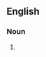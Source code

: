 {{also|Tattoos}}

==English==

===Noun===
{{head|en|noun plural form}}

# {{plural of|tattoo|lang=en}}